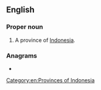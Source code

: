 ==English==
{{wikipedia}}

===Proper noun===
{{en-proper noun}}

# A province of [[Indonesia]].

===Anagrams===
* {{anagrams|en|a=airu|-uria|IARU|auri-}}

[[Category:en:Provinces of Indonesia]]